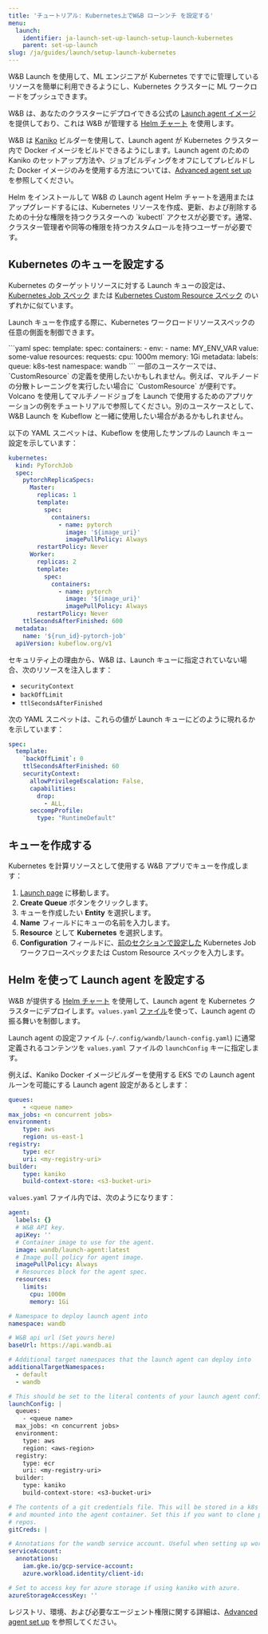 ```yaml
---
title: 'チュートリアル: Kubernetes上でW&B ローンンチ を設定する'
menu:
  launch:
    identifier: ja-launch-set-up-launch-setup-launch-kubernetes
    parent: set-up-launch
slug: /ja/guides/launch/setup-launch-kubernetes
---
```


W&B Launch を使用して、ML エンジニアが Kubernetes ですでに管理しているリソースを簡単に利用できるようにし、Kubernetes クラスターに ML ワークロードをプッシュできます。

W&B は、あなたのクラスターにデプロイできる公式の [Launch agent イメージ](https://hub.docker.com/r/wandb/launch-agent) を提供しており、これは W&B が管理する [Helm チャート](https://github.com/wandb/helm-charts/tree/main/charts/launch-agent) を使用します。

W&B は [Kaniko](https://github.com/GoogleContainerTools/kaniko) ビルダーを使用して、Launch agent が Kubernetes クラスター内で Docker イメージをビルドできるようにします。Launch agent のための Kaniko のセットアップ方法や、ジョブビルディングをオフにしてプレビルドした Docker イメージのみを使用する方法については、[Advanced agent set up](/ja/launch/set-up-launch/setup-agent-advanced) を参照してください。

<Note>
Helm をインストールして W&B の Launch agent Helm チャートを適用またはアップグレードするには、Kubernetes リソースを作成、更新、および削除するための十分な権限を持つクラスターへの `kubectl` アクセスが必要です。通常、クラスター管理者や同等の権限を持つカスタムロールを持つユーザーが必要です。
</Note>

## Kubernetes のキューを設定する

Kubernetes のターゲットリソースに対する Launch キューの設定は、[Kubernetes Job スペック](https://kubernetes.io/docs/concepts/workloads/controllers/job/) または [Kubernetes Custom Resource スペック](https://kubernetes.io/docs/concepts/extend-kubernetes/api-extension/custom-resources/) のいずれかに似ています。

Launch キューを作成する際に、Kubernetes ワークロードリソーススペックの任意の側面を制御できます。

<Tabs>
<Tab title="Kubernetes job spec">
```yaml
spec:
  template:
    spec:
      containers:
        - env:
            - name: MY_ENV_VAR
              value: some-value
          resources:
            requests:
              cpu: 1000m
              memory: 1Gi
metadata:
  labels:
    queue: k8s-test
namespace: wandb
```
</Tab>
<Tab title="Custom resource spec">
一部のユースケースでは、`CustomResource` の定義を使用したいかもしれません。例えば、マルチノードの分散トレーニングを実行したい場合に `CustomResource` が便利です。Volcano を使用してマルチノードジョブを Launch で使用するためのアプリケーションの例をチュートリアルで参照してください。別のユースケースとして、W&B Launch を Kubeflow と一緒に使用したい場合があるかもしれません。

以下の YAML スニペットは、Kubeflow を使用したサンプルの Launch キュー設定を示しています：

```yaml
kubernetes:
  kind: PyTorchJob
  spec:
    pytorchReplicaSpecs:
      Master:
        replicas: 1
        template:
          spec:
            containers:
              - name: pytorch
                image: '${image_uri}'
                imagePullPolicy: Always
        restartPolicy: Never
      Worker:
        replicas: 2
        template:
          spec:
            containers:
              - name: pytorch
                image: '${image_uri}'
                imagePullPolicy: Always
        restartPolicy: Never
    ttlSecondsAfterFinished: 600
  metadata:
    name: '${run_id}-pytorch-job'
  apiVersion: kubeflow.org/v1
```
</Tab>
</Tabs>

セキュリティ上の理由から、W&B は、Launch キューに指定されていない場合、次のリソースを注入します：

- `securityContext`
- `backOffLimit`
- `ttlSecondsAfterFinished`

次の YAML スニペットは、これらの値が Launch キューにどのように現れるかを示しています：

```yaml title="example-spec.yaml"
spec:
  template:
    `backOffLimit`: 0
    ttlSecondsAfterFinished: 60
    securityContext:
      allowPrivilegeEscalation: False,
      capabilities:
        drop:
          - ALL,
      seccompProfile:
        type: "RuntimeDefault"
```

## キューを作成する

Kubernetes を計算リソースとして使用する W&B アプリでキューを作成します：

1. [Launch page](https://wandb.ai/launch) に移動します。
2. **Create Queue** ボタンをクリックします。
3. キューを作成したい **Entity** を選択します。
4. **Name** フィールドにキューの名前を入力します。
5. **Resource** として **Kubernetes** を選択します。
6. **Configuration** フィールドに、[前のセクションで設定した](#configure-a-queue-for-kubernetes) Kubernetes Job ワークフロースペックまたは Custom Resource スペックを入力します。

## Helm を使って Launch agent を設定する

W&B が提供する [Helm チャート](https://github.com/wandb/helm-charts/tree/main/charts/launch-agent) を使用して、Launch agent を Kubernetes クラスターにデプロイします。`values.yaml` [ファイル](https://github.com/wandb/helm-charts/blob/main/charts/launch-agent/values.yaml)を使って、Launch agent の振る舞いを制御します。

Launch agent の設定ファイル (`~/.config/wandb/launch-config.yaml`) に通常定義されるコンテンツを `values.yaml` ファイルの `launchConfig` キーに指定します。

例えば、Kaniko Docker イメージビルダーを使用する EKS での Launch agent ルーンを可能にする Launch agent 設定があるとします：

```yaml title="launch-config.yaml"
queues:
	- <queue name>
max_jobs: <n concurrent jobs>
environment:
	type: aws
	region: us-east-1
registry:
	type: ecr
	uri: <my-registry-uri>
builder:
	type: kaniko
	build-context-store: <s3-bucket-uri>
```

`values.yaml` ファイル内では、次のようになります：

```yaml title="values.yaml"
agent:
  labels: {}
  # W&B API key.
  apiKey: ''
  # Container image to use for the agent.
  image: wandb/launch-agent:latest
  # Image pull policy for agent image.
  imagePullPolicy: Always
  # Resources block for the agent spec.
  resources:
    limits:
      cpu: 1000m
      memory: 1Gi

# Namespace to deploy launch agent into
namespace: wandb

# W&B api url (Set yours here)
baseUrl: https://api.wandb.ai

# Additional target namespaces that the launch agent can deploy into
additionalTargetNamespaces:
  - default
  - wandb

# This should be set to the literal contents of your launch agent config.
launchConfig: |
  queues:
    - <queue name>
  max_jobs: <n concurrent jobs>
  environment:
    type: aws
    region: <aws-region>
  registry:
    type: ecr
    uri: <my-registry-uri>
  builder:
    type: kaniko
    build-context-store: <s3-bucket-uri>

# The contents of a git credentials file. This will be stored in a k8s secret
# and mounted into the agent container. Set this if you want to clone private
# repos.
gitCreds: |

# Annotations for the wandb service account. Useful when setting up workload identity on gcp.
serviceAccount:
  annotations:
    iam.gke.io/gcp-service-account:
    azure.workload.identity/client-id:

# Set to access key for azure storage if using kaniko with azure.
azureStorageAccessKey: ''
```

レジストリ、環境、および必要なエージェント権限に関する詳細は、[Advanced agent set up](/ja/launch/set-up-launch/setup-agent-advanced) を参照してください。